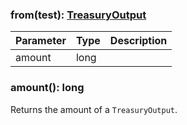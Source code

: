 

### from(test): [TreasuryOutput](#treasuryoutput)



| Parameter       | Type |  Description |
| --------------- | -------- | -------- |
| amount | long |   |

### amount(): long

Returns the amount of a `TreasuryOutput`.
